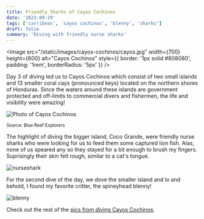```yaml
---
title: Friendly Sharks of Cayos Cochinos
date: '2023-09-29'
tags: ['carribean', 'cayos cochinos', 'blenny', 'sharks']
draft: false
summary: 'Diving with friendly nurse sharks'
---
```


<Image
  src="/static/images/cayos-cochinos/cayos.jpg"
  width={700}
  height={600}
  alt="Cayos Cochinos"
  style={{ border: '1px solid #808080', padding: '1rem', borderRadius: '5px' }}
/>

Day 3 of diving led us to Cayos Cochinos which consist of two small islands and 13 smaller coral cays (pronounced keys) located on the northern shores of Honduras. Since the waters around these islands are government protected and off-limits to commercial divers and fishermen, the life and visibility were amazing!

<Image
  src="/static/images/cayos-cochinos/cayos1.jpeg"
  width={800}
  height={600}
  alt="Photo of Cayos Cochinos"
/>

<small>Source: Blue Reef Explorers</small>

The highlight of diving the bigger island, Coco Grande, were friendly nurse sharks who were looking for us to feed them some captured lion fish. Alas, none of us speared any so they stayed for a bit enough to brush my fingers. Suprisingly their skin felt rough, similar to a cat's tongue.

<Image
  src="/static/images/cayos-cochinos/nurseshark.jpeg"
  width={800}
  height={600}
  alt="nurseshark"
/>

For the second dive of the day, we dove the smaller island and lo and behold, I found my favorite critter, the spineyhead blenny!

<Image src="/static/images/cayos-cochinos/blennie.jpeg" width={800} height={600} alt="blenny" />

Check out the rest of the [pics from diving Cayos Cochinos](https://generosalitton.smugmug.com/Roatan-Aggressor-Sept-2023/RoatanCanneryBay/n-k7G3hw/).
